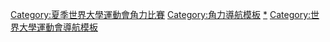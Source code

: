 {{Navbox
|name=夏季世界大學運動會角力比賽
| title = 夏季世界大學運動會角力比賽
| state = {{{state|autocollapse}}}
|listclass = hlist
| titlestyle= background:#BFD7FF;
| image=[[Image:Wrestling pictogram.svg|50px|right]]
|list1=
* [[1973年夏季世界大學運動會角力比賽|1973]]
* [[1977年夏季世界大學運動會角力比賽|1977]]
* [[1981年夏季世界大學運動會角力比賽|1981]]
* [[2005年夏季世界大學運動會角力比賽|2005]]
* [[2013年夏季世界大學運動會角力比賽|2013]]
}}
</div></div><includeonly>[[Category:夏季世界大學運動會角力比賽‎]]</includeonly>
<noinclude>
{{collapsible option}}
[[Category:角力導航模板]]
[[Category:夏季世界大學運動會角力比賽|*]]
[[Category:世界大學運動會導航模板]]
</noinclude>